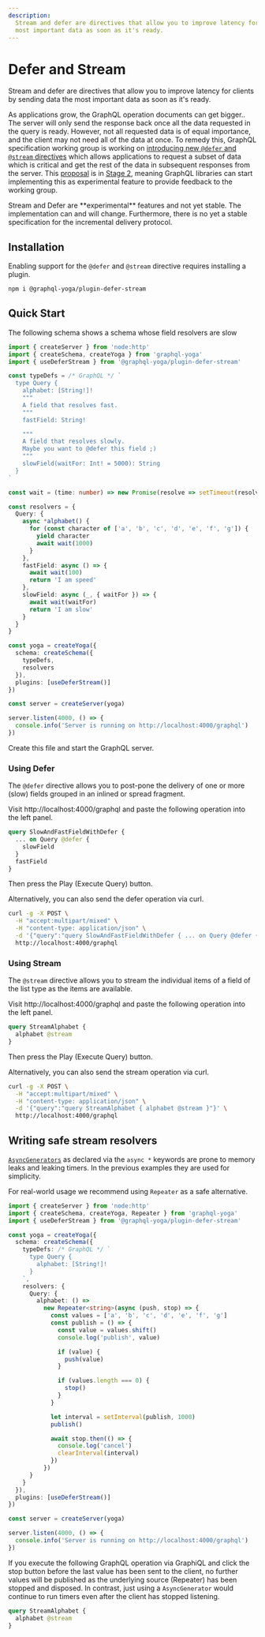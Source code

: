 ```yaml
---
description:
  Stream and defer are directives that allow you to improve latency for clients by sending data the
  most important data as soon as it's ready.
---
```



# Defer and Stream

Stream and defer are directives that allow you to improve latency for clients by sending data the
most important data as soon as it's ready.

As applications grow, the GraphQL operation documents can get bigger.. The server will only send the
response back once all the data requested in the query is ready. However, not all requested data is
of equal importance, and the client may not need all of the data at once. To remedy this, GraphQL
specification working group is working on
[introducing new `@defer` and `@stream` directives](https://github.com/graphql/graphql-wg/blob/main/rfcs/DeferStream.md)
which allows applications to request a subset of data which is critical and get the rest of the data
in subsequent responses from the server. This
[proposal](https://github.com/graphql/graphql-spec/pull/742) is in
[Stage 2](https://github.com/graphql/graphql-spec/blob/main/CONTRIBUTING.md#stage-2-draft), meaning
GraphQL libraries can start implementing this as experimental feature to provide feedback to the
working group.

<Callout>
  Stream and Defer are **experimental** features and not yet stable. The implementation can and will
  change. Furthermore, there is no yet a stable specification for the incremental delivery protocol.
</Callout>

## Installation

Enabling support for the `@defer` and `@stream` directive requires installing a plugin.

```sh npm2yarn
npm i @graphql-yoga/plugin-defer-stream
```

## Quick Start

The following schema shows a schema whose field resolvers are slow

```ts filename="Slow Schema" {29,33, 37}
import { createServer } from 'node:http'
import { createSchema, createYoga } from 'graphql-yoga'
import { useDeferStream } from '@graphql-yoga/plugin-defer-stream'

const typeDefs = /* GraphQL */ `
  type Query {
    alphabet: [String!]!
    """
    A field that resolves fast.
    """
    fastField: String!

    """
    A field that resolves slowly.
    Maybe you want to @defer this field ;)
    """
    slowField(waitFor: Int! = 5000): String
  }
`

const wait = (time: number) => new Promise(resolve => setTimeout(resolve, time))

const resolvers = {
  Query: {
    async *alphabet() {
      for (const character of ['a', 'b', 'c', 'd', 'e', 'f', 'g']) {
        yield character
        await wait(1000)
      }
    },
    fastField: async () => {
      await wait(100)
      return 'I am speed'
    },
    slowField: async (_, { waitFor }) => {
      await wait(waitFor)
      return 'I am slow'
    }
  }
}

const yoga = createYoga({
  schema: createSchema({
    typeDefs,
    resolvers
  }),
  plugins: [useDeferStream()]
})

const server = createServer(yoga)

server.listen(4000, () => {
  console.info('Server is running on http://localhost:4000/graphql')
})
```

Create this file and start the GraphQL server.

### Using Defer

The `@defer` directive allows you to post-pone the delivery of one or more (slow) fields grouped in
an inlined or spread fragment.

Visit http://localhost:4000/graphql and paste the following operation into the left panel.

```graphql filename="GraphQL Operation using @defer" {2}
query SlowAndFastFieldWithDefer {
  ... on Query @defer {
    slowField
  }
  fastField
}
```

Then press the Play (Execute Query) button.

Alternatively, you can also send the defer operation via curl.

```sh filename="curl command for executing @defer operation"
curl -g -X POST \
  -H "accept:multipart/mixed" \
  -H "content-type: application/json" \
  -d '{"query":"query SlowAndFastFieldWithDefer { ... on Query @defer { slowField } fastField }"}' \
  http://localhost:4000/graphql
```

### Using Stream

The `@stream` directive allows you to stream the individual items of a field of the list type as the
items are available.

Visit http://localhost:4000/graphql and paste the following operation into the left panel.

```graphql filename="GraphQL Operation using @stream" {2}
query StreamAlphabet {
  alphabet @stream
}
```

Then press the Play (Execute Query) button.

Alternatively, you can also send the stream operation via curl.

```sh
curl -g -X POST \
  -H "accept:multipart/mixed" \
  -H "content-type: application/json" \
  -d '{"query":"query StreamAlphabet { alphabet @stream }"}' \
  http://localhost:4000/graphql
```

## Writing safe stream resolvers

[`AsyncGenerators`](https://developer.mozilla.org/en-US/docs/Web/JavaScript/Reference/Global_Objects/AsyncGenerator)
as declared via the `async *` keywords are prone to memory leaks and leaking timers. In the previous
examples they are used for simplicity.

For real-world usage we recommend using `Repeater` as a safe alternative.

```ts {1}
import { createServer } from 'node:http'
import { createSchema, createYoga, Repeater } from 'graphql-yoga'
import { useDeferStream } from '@graphql-yoga/plugin-defer-stream'

const yoga = createYoga({
  schema: createSchema({
    typeDefs: /* GraphQL */ `
      type Query {
        alphabet: [String!]!
      }
    `,
    resolvers: {
      Query: {
        alphabet: () =>
          new Repeater<string>(async (push, stop) => {
            const values = ['a', 'b', 'c', 'd', 'e', 'f', 'g']
            const publish = () => {
              const value = values.shift()
              console.log('publish', value)

              if (value) {
                push(value)
              }

              if (values.length === 0) {
                stop()
              }
            }

            let interval = setInterval(publish, 1000)
            publish()

            await stop.then(() => {
              console.log('cancel')
              clearInterval(interval)
            })
          })
      }
    }
  }),
  plugins: [useDeferStream()]
})

const server = createServer(yoga)

server.listen(4000, () => {
  console.info('Server is running on http://localhost:4000/graphql')
})
```

If you execute the following GraphQL operation via GraphiQL and click the stop button before the
last value has been sent to the client, no further values will be published as the underlying source
(Repeater) has been stopped and disposed. In contrast, just using a `AsyncGenerator` would continue
to run timers even after the client has stopped listening.

```graphql filename="GraphQL Operation using @stream" {2}
query StreamAlphabet {
  alphabet @stream
}
```

